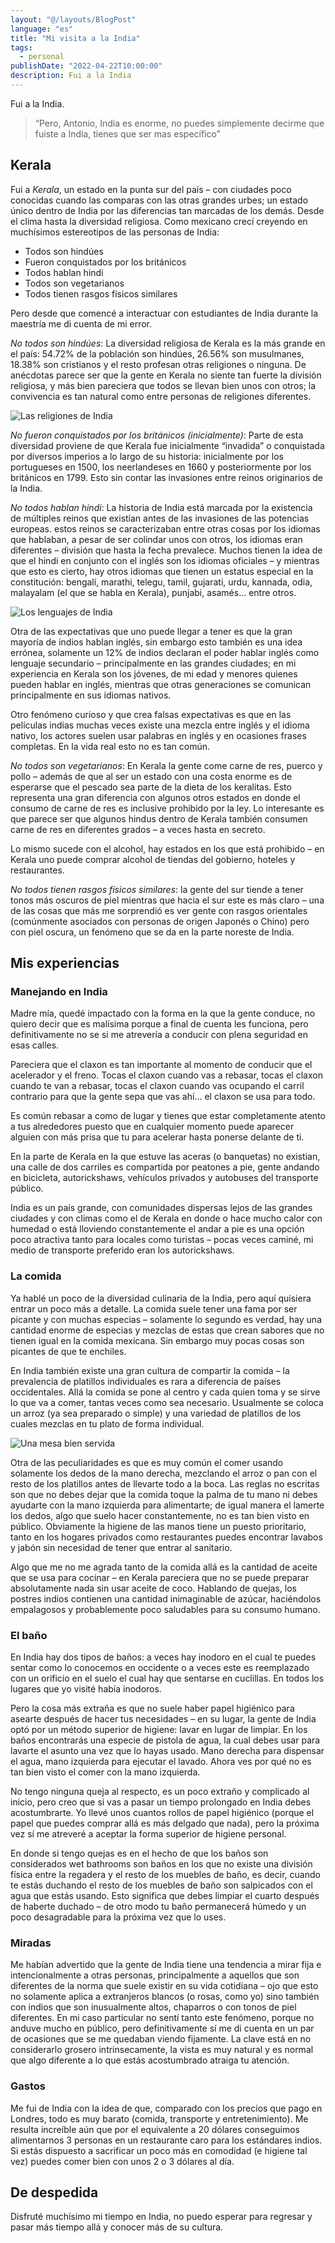 ```yaml
---
layout: "@/layouts/BlogPost"
language: "es"
title: "Mi visita a la India"
tags: 
  - personal
publishDate: "2022-04-22T10:00:00"
description: Fui a la India
---
```


Fui a la India.

> “Pero, Antonio, India es enorme, no puedes simplemente decirme que fuiste a India, tienes que ser mas específico”

## Kerala

Fui a *Kerala*, un estado en la punta sur del país – con ciudades poco conocidas cuando las comparas con las otras grandes urbes; un estado único dentro de India por las diferencias tan marcadas de los demás. Desde el clima hasta la diversidad religiosa.
Como mexicano crecí creyendo en muchísimos estereotipos de las personas de India:

 - Todos son hindúes
 - Fueron conquistados por los británicos
 - Todos hablan hindi
 - Todos son vegetarianos
 - Todos tienen rasgos físicos similares

Pero desde que comencé a interactuar con estudiantes de India durante la maestría me di cuenta de mi error.

*No todos son hindúes*: La diversidad religiosa de Kerala es la más grande en el país: 54.72% de la población son hindúes, 26.56% son musulmanes, 18.38% son cristianos y el resto profesan otras religiones o ninguna. De anécdotas parece ser que la gente en Kerala no siente tan fuerte la división religiosa, y más bien pareciera que todos se llevan bien unos con otros; la convivencia es tan natural como entre personas de religiones diferentes.

![Las religiones de India](https://ik.imagekit.io/thatcsharpguy/posts/india/pie.jpg?ik-sdk-version=javascript-1.4.3&updatedAt=1650638539023)

*No fueron conquistados por los británicos (inicialmente)*: Parte de esta diversidad proviene de que Kerala fue inicialmente “invadida” o conquistada por diversos imperios a lo largo de su historia: inicialmente por los portugueses en 1500, los neerlandeses en 1660 y posteriormente por los británicos en 1799. Esto sin contar las invasiones entre reinos originarios de la India.

*No todos hablan hindi*: La historia de India está marcada por la existencia de múltiples reinos que existían antes de las invasiones de las potencias europeas. estos reinos se caracterizaban entre otras cosas por los idiomas que hablaban, a pesar de ser colindar unos con otros, los idiomas eran diferentes – división que hasta la fecha prevalece. Muchos tienen la idea de que el hindi en conjunto con el inglés son los idiomas oficiales – y mientras que esto es cierto, hay otros idiomas que tienen un estatus especial en la constitución: bengalí, marathi, telegu, tamil, gujarati, urdu, kannada, odia, malayalam (el que se habla en Kerala), punjabi, asamés… entre otros.

![Los lenguajes de India](https://ik.imagekit.io/thatcsharpguy/posts/india/Official_language_map_of_India_by_state_and_union_territory__claimed_and_disputed_hatched_.png?ik-sdk-version=javascript-1.4.3&updatedAt=1650638539632)

Otra de las expectativas que uno puede llegar a tener es que la gran mayoría de indios hablan inglés, sin embargo esto también es una idea errónea, solamente un 12% de indios declaran el poder hablar inglés como lenguaje secundario – principalmente en las grandes ciudades; en mi experiencia en Kerala son los jóvenes, de mi edad y menores quienes pueden hablar en inglés, mientras que otras generaciones se comunican principalmente en sus idiomas nativos.

Otro fenómeno curioso y que crea falsas expectativas es que en las películas indias muchas veces existe una mezcla entre inglés y el idioma nativo, los actores suelen usar palabras en inglés y en ocasiones frases completas. En la vida real esto no es tan común.

*No todos son vegetarianos*: En Kerala la gente come carne de res, puerco y pollo – además de que al ser un estado con una costa enorme es de esperarse que el pescado sea parte de la dieta de los keralitas. Esto representa una gran diferencia con algunos otros estados en donde el consumo de carne de res es inclusive prohibido por la ley. Lo interesante es que parece ser que algunos hindus dentro de Kerala también consumen carne de res en diferentes grados – a veces hasta en secreto.

Lo mismo sucede con el alcohol, hay estados en los que está prohibido – en Kerala uno puede comprar alcohol de tiendas del gobierno, hoteles y restaurantes.

*No todos tienen rasgos físicos similares*: la gente del sur tiende a tener tonos más oscuros de piel mientras que hacia el sur este es más claro – una de las cosas que más me sorprendió es ver gente con rasgos orientales (comúnmente asociados con personas de origen Japonés o Chino) pero con piel oscura, un fenómeno que se da en la parte noreste de India.

## Mis experiencias

### Manejando en India

Madre mía, quedé impactado con la forma en la que la gente conduce, no quiero decir que es malísima porque a final de cuenta les funciona, pero definitivamente no se si me atrevería a conducir con plena seguridad en esas calles.

Pareciera que el claxon es tan importante al momento de conducir que el acelerador y el freno. Tocas el claxon cuando vas a rebasar, tocas el claxon cuando te van a rebasar, tocas el claxon cuando vas ocupando el carril contrario para que la gente sepa que vas ahí… el claxon se usa para todo.

Es común rebasar a como de lugar y tienes que estar completamente atento a tus alrededores puesto que en cualquier momento puede aparecer alguien con más prisa que tu para acelerar hasta ponerse delante de ti.

En la parte de Kerala en la que estuve las aceras (o banquetas) no existian, una calle de dos carriles es compartida por peatones a pie, gente andando en bicicleta, autorickshaws, vehículos privados y autobuses del transporte público.

India es un país grande, con comunidades dispersas lejos de las grandes ciudades y con climas como el de Kerala en donde o hace mucho calor con humedad o está lloviendo constantemente el andar a pie es una opción poco atractiva tanto para locales como turistas – pocas veces caminé, mi medio de transporte preferido eran los autorickshaws.

### La comida

Ya hablé un poco de la diversidad culinaria de la India, pero aquí quisiera entrar un poco más a detalle. La comida suele tener una fama por ser picante y con muchas especias – solamente lo segundo es verdad, hay una cantidad enorme de especias y mezclas de estas que crean sabores que no tienen igual en la comida mexicana. Sin embargo muy pocas cosas son picantes de que te enchiles.

En India también existe una gran cultura de compartir la comida – la prevalencia de platillos individuales es rara a diferencia de países occidentales. Allá la comida se pone al centro y cada quien toma y se sirve lo que va a comer, tantas veces como sea necesario. Usualmente se coloca un arroz (ya sea preparado o simple) y una variedad de platillos de los cuales mezclas en tu plato de forma individual.

![Una mesa bien servida](https://ik.imagekit.io/thatcsharpguy/posts/india/IMG_9136.jpg?ik-sdk-version=javascript-1.4.3&updatedAt=1650638539312)

Otra de las peculiaridades es que es muy común el comer usando solamente los dedos de la mano derecha, mezclando el arroz o pan con el resto de los platillos antes de llevarte todo a la boca. Las reglas no escritas son que no debes dejar que la comida toque la palma de tu mano ni debes ayudarte con la mano izquierda para alimentarte; de igual manera el lamerte los dedos, algo que suelo hacer constantemente, no es tan bien visto en público. Obviamente la higiene de las manos tiene un puesto prioritario, tanto en los hogares privados como restaurantes puedes encontrar lavabos y jabón sin necesidad de tener que entrar al sanitario.

Algo que me no me agrada tanto de la comida allá es la cantidad de aceite que se usa para cocinar – en Kerala pareciera que no se puede preparar absolutamente nada sin usar aceite de coco. Hablando de quejas, los postres indios contienen una cantidad inimaginable de azúcar, haciéndolos empalagosos y probablemente poco saludables para su consumo humano.

### El baño

En India hay dos tipos de baños: a veces hay inodoro en el cual te puedes sentar como lo conocemos en occidente o a veces este es reemplazado con un orificio en el suelo el cual hay que sentarse en cuclillas. En todos los lugares que yo visité había inodoros.

Pero la cosa más extraña es que no suele haber papel higiénico para asearte después de hacer tus necesidades – en su lugar, la gente de India optó por un método superior de higiene: lavar en lugar de limpiar. En los baños encontrarás una especie de pistola de agua, la cual debes usar para lavarte el asunto una vez que lo hayas usado. Mano derecha para dispensar el agua, mano izquierda para ejecutar el lavado. Ahora ves por qué no es tan bien visto el comer con la mano izquierda.

No tengo ninguna queja al respecto, es un poco extraño y complicado al inicio, pero creo que si vas a pasar un tiempo prolongado en India debes acostumbrarte. Yo llevé unos cuantos rollos de papel higiénico (porque el papel que puedes comprar allá es más delgado que nada), pero la próxima vez sí me atreveré a aceptar la forma superior de higiene personal.

En donde si tengo quejas es en el hecho de que los baños son considerados wet bathrooms son baños en los que no existe una división física entre la regadera y el resto de los muebles de baño, es decir, cuando te estás duchando el resto de los muebles de baño son salpicados con el agua que estás usando. Esto significa que debes limpiar el cuarto después de haberte duchado – de otro modo tu baño permanecerá húmedo y un poco desagradable para la próxima vez que lo uses.

### Miradas

Me habían advertido que la gente de India tiene una tendencia a mirar fija e intencionalmente a otras personas, principalmente a aquellos que son diferentes de la norma que suele existir en su vida cotidiana – ojo que esto no solamente aplica a extranjeros blancos (o rosas, como yo) sino también con indios que son inusualmente altos, chaparros o con tonos de piel diferentes. En mi caso particular no sentí tanto este fenómeno, porque no anduve mucho en público, pero definitivamente sí me di cuenta en un par de ocasiones que se me quedaban viendo fijamente. La clave está en no considerarlo grosero intrinsecamente, la vista es muy natural y es normal que algo diferente a lo que estás acostumbrado atraiga tu atención.

### Gastos

Me fui de India con la idea de que, comparado con los precios que pago en Londres, todo es muy barato (comida, transporte y entretenimiento). Me resulta increíble aún que por el equivalente a 20 dólares conseguimos alimentarnos 3 personas en un restaurante caro para los estándares indios. Si estás dispuesto a sacrificar un poco más en comodidad (e higiene tal vez) puedes comer bien con unos 2 o 3 dólares al día.

## De despedida

Disfruté muchísimo mi tiempo en India, no puedo esperar para regresar y pasar más tiempo allá y conocer más de su cultura.
